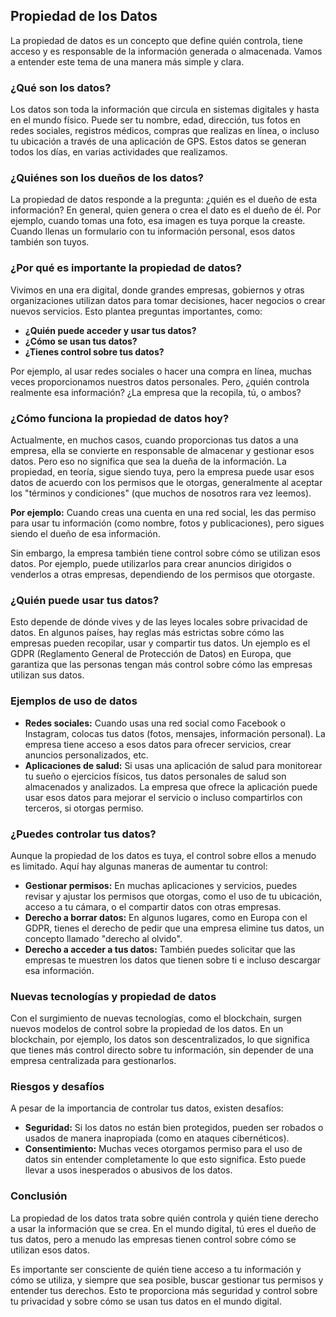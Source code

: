 ## Propiedad de los Datos

La propiedad de datos es un concepto que define quién controla, tiene acceso y es responsable de la información generada o almacenada. Vamos a entender este tema de una manera más simple y clara.

### ¿Qué son los datos?

Los datos son toda la información que circula en sistemas digitales y hasta en el mundo físico. Puede ser tu nombre, edad, dirección, tus fotos en redes sociales, registros médicos, compras que realizas en línea, o incluso tu ubicación a través de una aplicación de GPS. Estos datos se generan todos los días, en varias actividades que realizamos.

### ¿Quiénes son los dueños de los datos?

La propiedad de datos responde a la pregunta: ¿quién es el dueño de esta información? En general, quien genera o crea el dato es el dueño de él. Por ejemplo, cuando tomas una foto, esa imagen es tuya porque la creaste. Cuando llenas un formulario con tu información personal, esos datos también son tuyos.

### ¿Por qué es importante la propiedad de datos?

Vivimos en una era digital, donde grandes empresas, gobiernos y otras organizaciones utilizan datos para tomar decisiones, hacer negocios o crear nuevos servicios. Esto plantea preguntas importantes, como:

- **¿Quién puede acceder y usar tus datos?**
- **¿Cómo se usan tus datos?**
- **¿Tienes control sobre tus datos?**

Por ejemplo, al usar redes sociales o hacer una compra en línea, muchas veces proporcionamos nuestros datos personales. Pero, ¿quién controla realmente esa información? ¿La empresa que la recopila, tú, o ambos?

### ¿Cómo funciona la propiedad de datos hoy?

Actualmente, en muchos casos, cuando proporcionas tus datos a una empresa, ella se convierte en responsable de almacenar y gestionar esos datos. Pero eso no significa que sea la dueña de la información. La propiedad, en teoría, sigue siendo tuya, pero la empresa puede usar esos datos de acuerdo con los permisos que le otorgas, generalmente al aceptar los "términos y condiciones" (que muchos de nosotros rara vez leemos).

**Por ejemplo:**
Cuando creas una cuenta en una red social, les das permiso para usar tu información (como nombre, fotos y publicaciones), pero sigues siendo el dueño de esa información.

Sin embargo, la empresa también tiene control sobre cómo se utilizan esos datos. Por ejemplo, puede utilizarlos para crear anuncios dirigidos o venderlos a otras empresas, dependiendo de los permisos que otorgaste.

### ¿Quién puede usar tus datos?

Esto depende de dónde vives y de las leyes locales sobre privacidad de datos. En algunos países, hay reglas más estrictas sobre cómo las empresas pueden recopilar, usar y compartir tus datos. Un ejemplo es el GDPR (Reglamento General de Protección de Datos) en Europa, que garantiza que las personas tengan más control sobre cómo las empresas utilizan sus datos.

### Ejemplos de uso de datos

- **Redes sociales:** Cuando usas una red social como Facebook o Instagram, colocas tus datos (fotos, mensajes, información personal). La empresa tiene acceso a esos datos para ofrecer servicios, crear anuncios personalizados, etc.
- **Aplicaciones de salud:** Si usas una aplicación de salud para monitorear tu sueño o ejercicios físicos, tus datos personales de salud son almacenados y analizados. La empresa que ofrece la aplicación puede usar esos datos para mejorar el servicio o incluso compartirlos con terceros, si otorgas permiso.

### ¿Puedes controlar tus datos?

Aunque la propiedad de los datos es tuya, el control sobre ellos a menudo es limitado. Aquí hay algunas maneras de aumentar tu control:

- **Gestionar permisos:** En muchas aplicaciones y servicios, puedes revisar y ajustar los permisos que otorgas, como el uso de tu ubicación, acceso a tu cámara, o el compartir datos con otras empresas.
- **Derecho a borrar datos:** En algunos lugares, como en Europa con el GDPR, tienes el derecho de pedir que una empresa elimine tus datos, un concepto llamado "derecho al olvido".
- **Derecho a acceder a tus datos:** También puedes solicitar que las empresas te muestren los datos que tienen sobre ti e incluso descargar esa información.

### Nuevas tecnologías y propiedad de datos

Con el surgimiento de nuevas tecnologías, como el blockchain, surgen nuevos modelos de control sobre la propiedad de los datos. En un blockchain, por ejemplo, los datos son descentralizados, lo que significa que tienes más control directo sobre tu información, sin depender de una empresa centralizada para gestionarlos.

### Riesgos y desafíos

A pesar de la importancia de controlar tus datos, existen desafíos:

- **Seguridad:** Si los datos no están bien protegidos, pueden ser robados o usados de manera inapropiada (como en ataques cibernéticos).
- **Consentimiento:** Muchas veces otorgamos permiso para el uso de datos sin entender completamente lo que esto significa. Esto puede llevar a usos inesperados o abusivos de los datos.

### Conclusión

La propiedad de los datos trata sobre quién controla y quién tiene derecho a usar la información que se crea. En el mundo digital, tú eres el dueño de tus datos, pero a menudo las empresas tienen control sobre cómo se utilizan esos datos.

Es importante ser consciente de quién tiene acceso a tu información y cómo se utiliza, y siempre que sea posible, buscar gestionar tus permisos y entender tus derechos. Esto te proporciona más seguridad y control sobre tu privacidad y sobre cómo se usan tus datos en el mundo digital.
